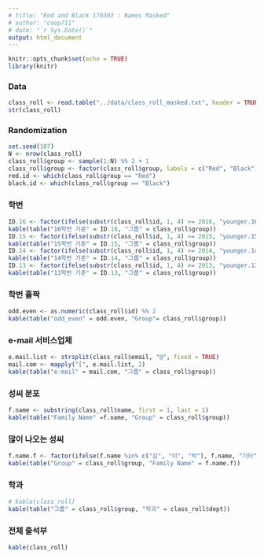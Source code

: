 ```yaml
---
# title: "Red and Black 170303 : Names Masked"
# author: "coop711"
# date: "`r Sys.Date()`"
output: html_document
---
```



```r
knitr::opts_chunk$set(echo = TRUE)
library(knitr)
```

### Data

```r
class_roll <- read.table("../data/class_roll_masked.txt", header = TRUE, stringsAsFactors = FALSE, encoding = "UTF-8")
str(class_roll)
```

### Randomization

```r
set.seed(107)
N <- nrow(class_roll) 
class_roll$group <- sample(1:N) %% 2 + 1
class_roll$group <- factor(class_roll$group, labels = c("Red", "Black"))
red.id <- which(class_roll$group == "Red")
black.id <- which(class_roll$group == "Black")
```

### 학번

```r
ID.16 <- factor(ifelse(substr(class_roll$id, 1, 4) >= 2016, "younger.16", "older.16"), levels = c("younger.16", "older.16"))
kable(table("16학번 기준" = ID.16, "그룹" = class_roll$group))
ID.15 <- factor(ifelse(substr(class_roll$id, 1, 4) >= 2015, "younger.15", "older.15"), levels = c("younger.15", "older.15"))
kable(table("15학번 기준" = ID.15, "그룹" = class_roll$group))
ID.14 <- factor(ifelse(substr(class_roll$id, 1, 4) >= 2014, "younger.14", "older.14"), levels = c("younger.14", "older.14"))
kable(table("14학번 기준" = ID.14, "그룹" = class_roll$group))
ID.13 <- factor(ifelse(substr(class_roll$id, 1, 4) >= 2013, "younger.13", "older.13"), levels = c("younger.13", "older.13"))
kable(table("13학번 기준" = ID.13, "그룹" = class_roll$group))
```

### 학번 홀짝

```r
odd.even <- as.numeric(class_roll$id) %% 2
kable(table("odd_even" = odd.even, "Group"= class_roll$group))
```

### e-mail 서비스업체

```r
e.mail.list <- strsplit(class_roll$email, "@", fixed = TRUE)
mail.com <- mapply("[", e.mail.list, 2)
kable(table("e-mail" = mail.com, "그룹" = class_roll$group))
```

### 성씨 분포

```r
f.name <- substring(class_roll$name, first = 1, last = 1)
kable(table("Family Name" =f.name, "Group" = class_roll$group))
```

### 많이 나오는 성씨

```r
f.name.f <- factor(ifelse(f.name %in% c("김", "이", "박"), f.name, "기타"), levels = c("김", "이", "박", "기타"))
kable(table("Group" = class_roll$group, "Family Name" = f.name.f))
```

### 학과

```r
# kable(class_roll)
kable(table("그룹" = class_roll$group, "학과" = class_roll$dept))
```

### 전체 출석부

```r
kable(class_roll)
```

<!--
```r
save.image("../R/red_and_black_170303_data_masked.RData")
```
-->